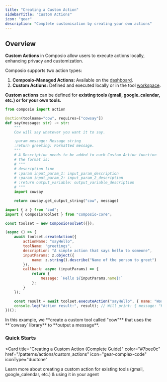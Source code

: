```yaml
---
title: "Creating a Custom Action"
sidebarTitle: "Custom Actions"
icon: "gear"
description: "Complete customisation by creating your own actions"
---
```


## Overview

**Custom Actions** in Composio allow users to execute actions locally, enhancing privacy and customization.

Composio supports two action types:

1. **Composio-Managed Actions:** Available on the [dashboard](https://app.composio.dev/).
2. **Custom Actions:** Defined and executed locally or in the tool [workspace](/introduction/foundations/components/workspace).

**Custom actions** can be defined for **existing tools (gmail, google_calendar, etc.) or for your own tools.**
<CodeGroup>
```python Python Defining Custom Action
from composio import action

@action(toolname="cow", requires=["cowsay"])
def say(message: str) -> str:
    """
    Cow will say whatever you want it to say.

    :param message: Message string
    :return greeting: Formatted message.
    """
    # A Description needs to be added to each Custom Action function
    # The format is:
    # """
    # description line 
    # :param input_param_1: input_param_description
    # :param input_param_2: input_param_2_description
    # :return output_variable: output_variable_description
    # """
    import cowsay

    return cowsay.get_output_string("cow", message)
```
```javascript Javascript Defining Custom Action
import { z } from "zod";
import { ComposioToolSet } from "composio-core";

const toolset = new ComposioToolSet({});

(async () => {
    await toolset.createAction({
        actionName: "sayHello",
        toolName: "greetings",
        description: "A simple action that says hello to someone",
        inputParams: z.object({
            name: z.string().describe("Name of the person to greet")
        }),
        callback: async (inputParams) => {
            return {
                message: `Hello ${inputParams.name}!`
            };
        }
    });

    const result = await toolset.executeAction("sayHello", { name: "World" });
    console.log("Action result:", result); // Will print: { message: "Hello World!" }
})();
```
</CodeGroup>
In this example, we **create a custom tool called "cow"** that uses the **`cowsay` library** to **output a message**.

### Quick Starts

<Card
  title="Creating a Custom Action (Complete Guide)"
  color="#7bee0c"
  href="/patterns/actions/custom_actions"
  icon="gear-complex-code"
  iconType="duotone"
>
  Learn more about creating a custom action for existing tools (gmail, google_calendar, etc.) & using it in your agent
</Card>
